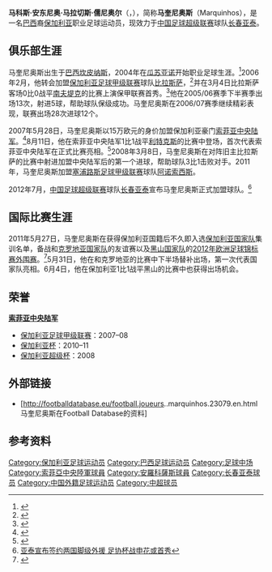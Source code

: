 {{noteta|G1=足球}}{{infobox Football biography
 | name                 = 马奎尼奥斯<br>Marquinhos
 | image                = [[Image:Marquinos.jpg|200px]]
 | fullname             = Marcos Antônio Malachias Junior
 | height               = {{height|m=1.84|precision=0}}
 | birth_date           = {{Birth date and age|1982|4|30}}<ref name="м1">{{cite web|publisher=[[Guardian.co.uk|Guardian.co.uk]] |title=Stats Centre: Marquinhos Facts |url=http://guardian.touch-line.com/?Lang=0&CTID=57&CPID=120&pStr=Player&PLID=197648&TEID=329 |accessdate=2009-10-11 |deadurl=yes |archiveurl=https://web.archive.org/web/20120925163913/http://guardian.touch-line.com/?Lang=0&CTID=57&CPID=120&pStr=Player&PLID=197648&TEID=329 |archivedate=2012-09-25 }}</ref>
 | birth_place          = [[巴西|巴西]][[坎皮纳斯|坎皮纳斯]]
 | currentclub          = [[长春亚泰足球俱乐部|长春亚泰]]
 | clubnumber           = 37
 | position             = [[中场|中场]]
 | youthyears1   = | youthclubs1   = 
 | years1   = 2004–2006  | caps1   = | goals1   = | clubs1   = [[Clube_Atlético_Guaçuano|瓜苏亚诺]]
 | years3   = 2006–2007  | caps3   = 41  | goals3   = 17  | clubs3   = [[PFC_Belasitsa_Petrich|比拉斯萨]]
 | years4   = 2007–2011  | caps4   = 91  | goals4   = 16  | clubs4   = [[索菲亞中央陸軍足球俱樂部|索菲亚中央陆军]]
 | years5   = 2011–2012  | caps5   = 27  | goals5   = 3  | clubs5   = [[阿诺索西斯足球俱乐部|阿诺索西斯]]
 | years6   = 2012–      | caps6   = 0   | goals6   = 0  | clubs6   = [[长春亚泰足球俱乐部|长春亚泰]]
| nationalyears1= 2011– | nationalteam1 = [[保加利亚国家足球队|保加利亚]] | nationalcaps1 =  3 | nationalgoals1 = 0
 | pcupdate             = 2012年7月1日
 | ntupdate             = 2012年1月31日
}}

'''马科斯·安东尼奥·马拉切斯·儒尼奥尔'''（{{lang-pt|Marcos Antônio Malachias Junior}}，{{bd|1982年|4月30日|||Malachias Junior, Marcos Antonio}}），简称'''马奎尼奥斯'''（Marquinhos），是一名[[巴西|巴西]]裔[[保加利亚|保加利亚]]职业足球运动员，现效力于[[中国足球超级联赛|中国足球超级联赛]]球队[[长春亚泰足球俱乐部|长春亚泰]]。

==俱乐部生涯==
马奎尼奥斯出生于[[巴西|巴西]][[坎皮纳斯|坎皮纳斯]]，2004年在[[Clube_Atlético_Guaçuano|瓜苏亚诺]]开始职业足球生涯。<ref>{{cite web|url=http://www.albertosimoes.com.br/joseense/2004.htm |title=CLUBE ATLETICO JOSEENSE |publisher=albertosimoes.com.br |accessdate=27 May 2011 |deadurl=yes |archiveurl=https://web.archive.org/web/20110903154734/http://www.albertosimoes.com.br/joseense/2004.htm |archivedate=2011-09-03}}</ref>2006年2月，他转会加盟[[保加利亚足球甲级联赛|保加利亚足球甲级联赛]]球队[[PFC_Belasitsa_Petrich|比拉斯萨]]，<ref>{{cite web|url=http://www2.cbf.com.br/bid/ti2006.htm |title=TRANSFERĘNCIAS INTERNACIONAIS |publisher=cbf.com.br |accessdate=27 May 2011 |deadurl=yes |archiveurl=https://web.archive.org/web/20100420035113/http://www.cbf.com.br/bid/ti2006.htm |archivedate=2010-04-20}}</ref>并在3月4日比拉斯萨客场0比0战平[[PFC_Naftex_Burgas|南夫堤克]]的比赛上演保甲联赛首秀。<ref>{{cite web |publisher=pfl.bg |title=Naftex 0–0 Belasitsa |url=http://www.pfl.bg/index.php?option=com_wrapper&view=wrapper&Itemid=70&lang=en |language= |accessdate=2007-05-28 |deadurl=yes |archiveurl=https://web.archive.org/web/20110614215351/http://www.pfl.bg/index.php?option=com_wrapper&view=wrapper&Itemid=70&lang=en |archivedate=2011-06-14 }}</ref>他在2005/06赛季下半赛季出场13次，射进5球，帮助球队保级成功。马奎尼奥斯在2006/07赛季继续精彩表现，联赛出场28次进球12个。

2007年5月28日，马奎尼奥斯以15万欧元的身价加盟保加利亚豪门[[索菲亞中央陸軍足球俱樂部|索菲亚中央陆军]]。<ref>{{cite web|publisher=viara-online.com|title=ЦСКА взе Маркиньос|url=http://viara-online.com/show_news.php?show=16092|language=bg|accessdate=2007-05-28|archive-url=https://web.archive.org/web/20120311185353/http://viara-online.com/show_news.php?show=16092|archive-date=2012-03-11|dead-url=yes}}</ref>8月11日，他在索菲亚中央陆军1比1战平[[利特克斯足球俱乐部|利特克斯]]的比赛中登场，首次代表索菲亚中央陆军在正式比赛亮相。<ref>{{cite web |publisher=sport.pernik24.bg |title=Litex 1–1 CSKA |url=http://sport.pernik24.bg/matches/1334.html |language=bg |accessdate=2007-08-11 |deadurl=yes |archiveurl=https://archive.is/20120716065445/http://sport.pernik24.bg/matches/1334.html |archivedate=2012-07-16 }}</ref>2008年3月8日，马奎尼奥斯在对阵旧主比拉斯萨的比赛中射进加盟中央陆军后的第一个进球，帮助球队3比1击败对手。2011年，马奎尼奥斯加盟[[塞浦路斯足球甲级联赛|塞浦路斯足球甲级联赛]]球队[[阿诺索西斯足球俱乐部|阿诺索西斯]]。

2012年7月，[[中国足球超级联赛|中国足球超级联赛]]球队[[长春亚泰足球俱乐部|长春亚泰]]宣布马奎尼奥斯正式加盟球队。<ref>[http://sports.sohu.com/20120713/n348097472.shtml 亚泰宣布签约两国脚级外援 足协杯战申花或首秀]</ref>

==国际比赛生涯==
2011年5月27日，马奎尼奥斯在获得保加利亚国籍后不久即入选[[保加利亚国家足球队|保加利亚国家队]]集训名单，备战和[[克罗地亚国家足球队|克罗地亚国家队]]的友谊赛以及[[黑山国家足球队|黑山国家队]]的[[2012年欧洲足球锦标赛外围赛|2012年欧洲足球锦标赛外围赛]]。<ref>{{cite web|publisher=fourfourtwo.com |title=Bulgaria name Brazilian-born Marquinhos in squad |url=http://fourfourtwo.com/news/england/80293/default.aspx |accessdate=2011-05-28 |deadurl=yes |archiveurl=https://web.archive.org/web/20120327102629/http://fourfourtwo.com/news/england/80293/default.aspx |archivedate=2012-03-27 }}</ref>5月31日，他在和克罗地亚的比赛中下半场替补出场，第一次代表国家队亮相。6月4日，他在保加利亚1比1战平黑山的比赛中也获得出场机会。

==荣誉==
'''[[索菲亚中央陆军足球俱乐部|索菲亚中央陆军]]'''
* [[保加利亚足球甲级联赛|保加利亚足球甲级联赛]]：2007–08
* [[保加利亚杯|保加利亚杯]]：2010–11
* [[保加利亚超级杯|保加利亚超级杯]]：2008

==外部链接==
*[http://footballdatabase.eu/football.joueurs..marquinhos.23079.en.html 马奎尼奥斯在Football Database的资料]

==参考资料==
{{reflist}}

{{2012年中超分类名单长春}}

{{DEFAULTSORT:Marquinhos}}
[[Category:保加利亚足球运动员|Category:保加利亚足球运动员]]
[[Category:巴西足球运动员|Category:巴西足球运动员]]
[[Category:足球中场|Category:足球中场]]
[[Category:索菲亞中央陸軍球員|Category:索菲亞中央陸軍球員]]
[[Category:安羅科薩斯球員|Category:安羅科薩斯球員]]
[[Category:长春亚泰球员|Category:长春亚泰球员]]
[[Category:中国外籍足球运动员|Category:中国外籍足球运动员]]
[[Category:中超球员|Category:中超球员]]